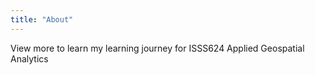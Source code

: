 ---
title: "About"
---

View more to learn my learning journey for ISSS624 Applied Geospatial Analytics
